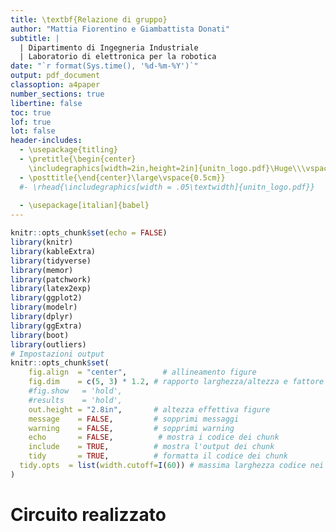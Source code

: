 ```yaml
---
title: \textbf{Relazione di gruppo}
author: "Mattia Fiorentino e Giambattista Donati"
subtitle: |
  | Dipartimento di Ingegneria Industriale
  | Laboratorio di elettronica per la robotica
date: "`r format(Sys.time(), '%d-%m-%Y')`"
output: pdf_document
classoption: a4paper
number_sections: true
libertine: false
toc: true
lof: true
lot: false
header-includes:
  - \usepackage{titling}
  - \pretitle{\begin{center}
    \includegraphics[width=2in,height=2in]{unitn_logo.pdf}\Huge\\\vspace{0.5cm}}
  - \posttitle{\end{center}\large\vspace{0.5cm}}
  #- \rhead{\includegraphics[width = .05\textwidth]{unitn_logo.pdf}}
  
  - \usepackage[italian]{babel}
---
```



```r
knitr::opts_chunk$set(echo = FALSE)
library(knitr)
library(kableExtra)
library(tidyverse)
library(memor)
library(patchwork)
library(latex2exp)
library(ggplot2)
library(modelr)
library(dplyr)
library(ggExtra)
library(boot)
library(outliers)
# Impostazioni output
knitr::opts_chunk$set(
	fig.align  = "center",        # allineamento figure
	fig.dim    = c(5, 3) * 1.2, # rapporto larghezza/altezza e fattore di scala
	#fig.show   = 'hold',
	#results    = 'hold',
	out.height = "2.8in",       # altezza effettiva figure
	message    = FALSE,         # sopprimi messaggi
	warning    = FALSE,         # sopprimi warning
	echo       = FALSE,          # mostra i codice dei chunk
	include    = TRUE,          # mostra l'output dei chunk
	tidy       = TRUE,          # formatta il codice dei chunk
  tidy.opts  = list(width.cutoff=I(60)) # massima larghezza codice nei chunk
)
```


# Circuito realizzato


